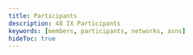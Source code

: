 ```yaml
---
title: Participants
description: 48 IX Participants
keywords: [members, participants, networks, asns]
hideToc: true
---
```



<Admonition
  title="Address Space"
  message="ARIN is still processing our request for IPv4 & IPv6 address space in accordance with their Micro-Allocation policy. Until the address space is assigned, we are temporarily using RFC5737 & RFC3849 Documentation Prefixes for display purposes only."
  type="note"
/>

<ParticipantTable />
